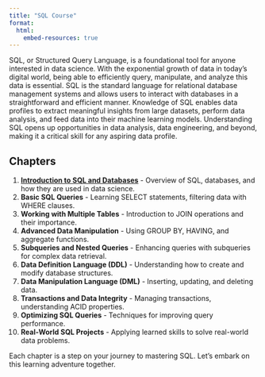 ```yaml
---
title: "SQL Course"
format: 
  html:
    embed-resources: true
---
```


SQL, or Structured Query Language, is a foundational tool for anyone interested in data science. With the exponential growth of data in today's digital world, being able to efficiently query, manipulate, and analyze this data is essential. SQL is the standard language for relational database management systems and allows users to interact with databases in a straightforward and efficient manner. Knowledge of SQL enables data profiles to extract meaningful insights from large datasets, perform data analysis, and feed data into their machine learning models. Understanding SQL opens up opportunities in data analysis, data engineering, and beyond, making it a critical skill for any aspiring data profile.

## Chapters

1. [**Introduction to SQL and Databases**](1_introduction.html){target="_blank"} - Overview of SQL, databases, and how they are used in data science.
2. **Basic SQL Queries** - Learning SELECT statements, filtering data with WHERE clauses.
3. **Working with Multiple Tables** - Introduction to JOIN operations and their importance.
4. **Advanced Data Manipulation** - Using GROUP BY, HAVING, and aggregate functions.
5. **Subqueries and Nested Queries** - Enhancing queries with subqueries for complex data retrieval.
6. **Data Definition Language (DDL)** - Understanding how to create and modify database structures.
7. **Data Manipulation Language (DML)** - Inserting, updating, and deleting data.
8. **Transactions and Data Integrity** - Managing transactions, understanding ACID properties.
9. **Optimizing SQL Queries** - Techniques for improving query performance.
10. **Real-World SQL Projects** - Applying learned skills to solve real-world data problems.

Each chapter is a step on your journey to mastering SQL. Let's embark on this learning adventure together.

